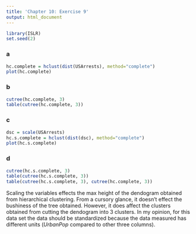 ```yaml
---
title: 'Chapter 10: Exercise 9'
output: html_document
---
```


```r
library(ISLR)
set.seed(2)
```

### a
```r
hc.complete = hclust(dist(USArrests), method="complete")
plot(hc.complete)
```

### b
```r
cutree(hc.complete, 3)
table(cutree(hc.complete, 3))
```

### c
```r
dsc = scale(USArrests)
hc.s.complete = hclust(dist(dsc), method="complete")
plot(hc.s.complete)
```

### d
```r
cutree(hc.s.complete, 3)
table(cutree(hc.s.complete, 3))
table(cutree(hc.s.complete, 3), cutree(hc.complete, 3))
```
Scaling the variables effects the max height of the dendogram obtained from
hierarchical clustering. From a cursory glance, it doesn't effect the bushiness
of the tree obtained. However, it does affect the clusters obtained from cutting
the dendogram into 3 clusters. In my opinion, for this data set the data should 
be standardized because the data measured has different units ($UrbanPop$ 
compared to other three columns).
